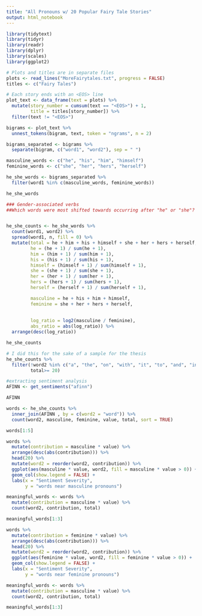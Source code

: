 ```yaml
---
title: "All Pronouns w/ 20 Popular Fairy Tale Stories"
output: html_notebook
---
```


```r
library(tidytext)
library(tidyr)
library(readr)
library(dplyr)
library(scales)
library(ggplot2)
```

```r
# Plots and titles are in separate files
plots <- read_lines("MoreFairytales.txt", progress = FALSE)
titles <- c("Fairy Tales")

# Each story ends with an <EOS> line
plot_text <- data_frame(text = plots) %>%
  mutate(story_number = cumsum(text == "<EOS>") + 1,
         title = titles[story_number]) %>%
  filter(text != "<EOS>")
```

```r
bigrams <- plot_text %>%
  unnest_tokens(bigram, text, token = "ngrams", n = 2)

bigrams_separated <- bigrams %>% 
  separate(bigram, c("word1", "word2"), sep = " ")
```

```r
masculine_words <- c("he", "his", "him", "himself")
feminine_words <- c("she", "her", "hers", "herself")

he_she_words <- bigrams_separated %>%
  filter(word1 %in% c(masculine_words, feminine_words))

he_she_words
```

```r
### Gender-associated verbs
##Which words were most shifted towards occurring after "he" or "she"? We'll filter for words that appeared at least x times


he_she_counts <- he_she_words %>%
  count(word1, word2) %>% 
  spread(word1, n, fill = 0) %>%
  mutate(total = he + him + his + himself + she + her + hers + herself,
         he = (he + 1) / sum(he + 1),
         him = (him + 1) / sum(him + 1),
         his = (his + 1) / sum(his + 1),
         himself = (himself + 1) / sum(himself + 1),
         she = (she + 1) / sum(she + 1),
         her = (her + 1) / sum(her + 1),
         hers = (hers + 1) / sum(hers + 1),
         herself = (herself + 1) / sum(herself + 1),

         masculine = he + his + him + himself,
         feminine = she + her + hers + herself,
         
         
         log_ratio = log2(masculine / feminine),
         abs_ratio = abs(log_ratio)) %>%
  arrange(desc(log_ratio))

he_she_counts   
```

```r
# I did this for the sake of a sample for the thesis
he_she_counts %>%
  filter(!word2 %in% c("a", "the", "on", "with", "it", "to", "and", "in", "was", "as","how", "can", "of", "but", "not", "so", "for", "had", "if","that", "you", "I", "at", "is", "by", "when", "will", "The", "And", "did", "would", "could"),
         total>= 20)
```

```r
#extracting sentiment analysis 
AFINN <- get_sentiments("afinn")

AFINN

words <- he_she_counts %>%
  inner_join(AFINN , by = c(word2 = "word")) %>%
  count(word2, masculine, feminine, value, total, sort = TRUE)

words[1:5]
```

```r
words %>%
  mutate(contribution = masculine * value) %>%
  arrange(desc(abs(contribution))) %>%
  head(20) %>%
  mutate(word2 = reorder(word2, contribution)) %>%
  ggplot(aes(masculine * value, word2, fill = masculine * value > 0)) +
  geom_col(show.legend = FALSE) +
  labs(x = "Sentiment Severity",
       y = "words near masculine pronouns")

meaningful_words <- words %>%
  mutate(contribution = masculine * value) %>%
  count(word2, contribution, total)

meaningful_words[1:3]
```

```r
words %>%
  mutate(contribution = feminine * value) %>%
  arrange(desc(abs(contribution))) %>%
  head(20) %>%
  mutate(word2 = reorder(word2, contribution)) %>%
  ggplot(aes(feminine * value, word2, fill = feminine * value > 0)) +
  geom_col(show.legend = FALSE) +
  labs(x = "Sentiment Severity",
       y = "words near feminine pronouns")

meaningful_words <- words %>%
  mutate(contribution = masculine * value) %>%
  count(word2, contribution, total)

meaningful_words[1:3]
```
